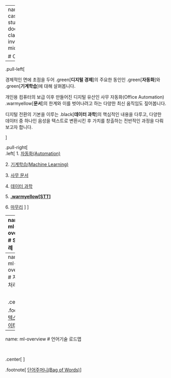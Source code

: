 
---
name: case-study-document
class: inverse, middle

# Outline

----

.pull-left[

경제적인 면에 초점을 두어 .green[**디지털 경제**]의 주요한 동인인 .green[**자동화**]와 .green[**기계학습**]에 대해 살펴봅니다.

개인용 컴퓨터의 보급 이후 만들어진 디지털 유산인 사무 자동화(Office Automation) .warmyellow[**문서**]의 한계와 이를 벗어나려고 하는 다양한 최신 움직임도 짚어봅니다.

디지털 전환의 기본을 이루는 .black[**데이터 과학**]의 핵심적인 내용을 다루고,
다양한 데이터 중 하나인 음성을 텍스트로 변환시킨 후 가치를 창출하는 전반적인 과정을 다뤄보고자 합니다.


] <!--end of left-column-->

.pull-right[   
.left[
1\. [자동화(Automation)](#automation)

2\. [기계학습(Machine Learning)](#machine-learning)

3\. [사무 문서](#case-study-document)

4\. [데이터 과학](#data-science)

5\. **[.warmyellow[STT]](#stt)**

6\. [마무리](#goodbye) 
]
] <!--end of right-column-->


---
name: ml-overview
# STT 사례

<br>

.center[
  <img src="fig/stt-google.png" alt="" alt="100%" />
]

.footnote[
[speech-to-text - 음성을 텍스트로 변환](https://statkclee.github.io/deep-learning/r-stt.html)
]


---
name: ml-overview
# 자연어 처리 흐름

<br>

.center[
  <img src="fig/text-mining-workflow.png" alt="" alt="100%" />
]

.footnote[
[텍스트 데이터](https://statkclee.github.io/text/nlp-text.html)
]

---
name: ml-overview
# 언어기술 로드맵

<br>

.center[
  <img src="fig/ml-text-technology-roadmap.png" alt="" alt="100%" />
]

.footnote[
[단어주머니(Bag of Words)](https://statkclee.github.io/text/nlp-bag-of-words.html)
]

